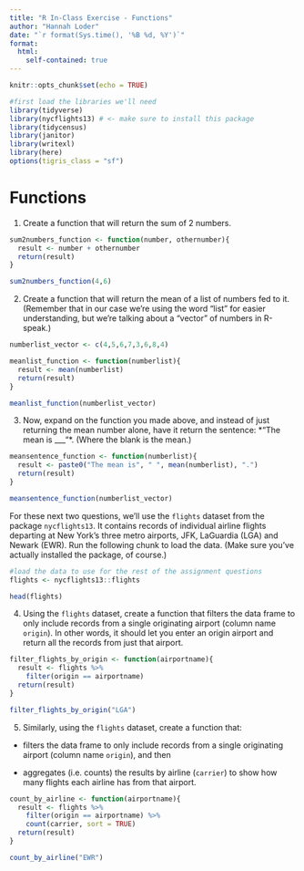 ```yaml
---
title: "R In-Class Exercise - Functions"
author: "Hannah Loder"
date: "`r format(Sys.time(), '%B %d, %Y')`"
format:
  html:
    self-contained: true
---
```


```r
knitr::opts_chunk$set(echo = TRUE)

#first load the libraries we'll need
library(tidyverse)
library(nycflights13) # <- make sure to install this package 
library(tidycensus)
library(janitor)
library(writexl)
library(here)
options(tigris_class = "sf")

```

# Functions

1) Create a function that will return the sum of 2 numbers.

```r


sum2numbers_function <- function(number, othernumber){
  result <- number + othernumber
  return(result)
}

sum2numbers_function(4,6)

```

2) Create a function that will return the mean of a list of numbers fed to it. (Remember that in our case we're using the word "list" for easier understanding, but we're talking about a "vector" of numbers in R-speak.)

```r

numberlist_vector <- c(4,5,6,7,3,6,8,4)

meanlist_function <- function(numberlist){
  result <- mean(numberlist)
  return(result)
}

meanlist_function(numberlist_vector)

```

3) Now, expand on the function you made above, and instead of just returning the mean number alone, have it return the sentence:
*"The mean is ___"*. (Where the blank is the mean.)

```r


meansentence_function <- function(numberlist){
  result <- paste0("The mean is", " ", mean(numberlist), ".")
  return(result)
}

meansentence_function(numberlist_vector)
```

For these next two questions, we'll use the `flights` dataset from the package `nycflights13`. It contains records of individual airline flights departing at New York's three metro airports, JFK, LaGuardia (LGA) and Newark (EWR). Run the following chunk to load the data. (Make sure you've actually installed the package, of course.)

```r
#load the data to use for the rest of the assignment questions
flights <- nycflights13::flights

head(flights)
```

4) Using the `flights` dataset, create a function that filters the data frame to only include records from a single originating airport (column name `origin`). In other words, it should let you enter an origin airport and return all the records from just that airport.

```r


filter_flights_by_origin <- function(airportname){
  result <- flights %>% 
    filter(origin == airportname)
  return(result)
}

filter_flights_by_origin("LGA")


```

5) Similarly, using the `flights` dataset, create a function that:

-   filters the data frame to only include records from a single originating airport (column name `origin`), and then

-   aggregates (i.e. counts) the results by airline (`carrier`) to show how many flights each airline has from that airport.

```r


count_by_airline <- function(airportname){
  result <- flights %>% 
    filter(origin == airportname) %>% 
    count(carrier, sort = TRUE)
  return(result)
}

count_by_airline("EWR")

```

